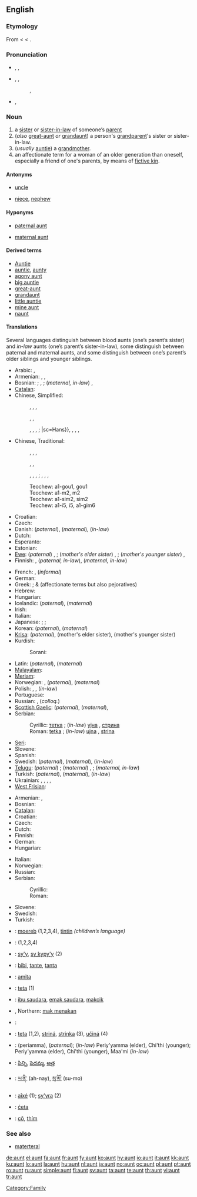 {{TOW}}
==English==

===Etymology===
From {{etyl|enm}} < {{etyl|fro}} {{term|ante|lang=fro}} < {{etyl|la}} {{term|amita||father's sister|lang=la}}.

===Pronunciation===
* {{a|RP|US}} {{enPR|änt}}, {{IPA|/ɑ:nt/}}, {{SAMPA|/A:nt/}}
*: {{rhymes|ænt}}
*: {{homophones|ant}}
* {{a|Australia|northern UK|US}} {{enPR|ănt}}, {{IPA|/ænt/}}, {{SAMPA|/{nt/}}
*: {{audio|en-us-aunt.ogg|Audio (US)}}, {{audio|en-us-aunt-2.ogg|Audio (US)}}
*: {{rhymes|ɑːnt}}
*: {{homophones|aren't}} {{qualifier|in [[non-rhotic]] accents}}
* {{a|Canada}} {{IPA|/ænt/}}, {{a|[[Maritimes]]}} {{IPA|/ɒnt/}}

===Noun===
{{en-noun}}

# a [[sister]] or [[sister-in-law]] of someone’s [[parent]]
# (''also'' [[great-aunt]] ''or'' [[grandaunt]]) a person's [[grandparent]]'s sister or sister-in-law.
# (''usually'' [[auntie]]) a [[grandmother]].
# an affectionate term for a woman of an older generation than oneself, especially a friend of one's parents, by means of [[fictive kin]].

====Antonyms====
* {{italbrac|with regard to gender}} [[uncle]]
* {{italbrac|with regard to ancestry}} [[niece]], [[nephew]]

====Hyponyms====
* {{italbrac|sister of someone’s father}} [[paternal aunt]]
* {{italbrac|sister of someone’s mother}} [[maternal aunt]]

====Derived terms====
* [[Auntie]]<!--nickname of the BBC-->
* [[auntie]], [[aunty]]
* [[agony aunt]]
* [[big auntie]]
* [[great-aunt]]
* [[grandaunt]]
* [[little auntie]]
* [[mine aunt]]<!--#{{vulgar}} (''cant'') Mine aunt; a bawd or procuress: a title of eminence for the senior dells, who serve for instructresses, midwives, &c. for the [[dell]]s.-->
* [[naunt]]

====Translations====
Several languages distinguish between blood aunts (one’s parent’s sister) and ''in-law'' aunts (one’s parent’s sister-in-law), some distinguish between paternal and maternal aunts, and some distinguish between one’s parent’s older siblings and younger siblings.
{{trans-top|a parent’s sister or sister-in-law}}
* Arabic: {{term|عمة|sc=Arab|tr=ʕámma||paternal}}, {{term|خالة|sc=Arab|tr=xāla||maternal}}
* Armenian: {{t+|hy|հորաքույր|tr=horak'uyr|sc=Armn|xs=Armenian}} {{qualifier|paternal}}, {{t+|hy|մորաքույր|tr=morak'uyr|sc=Armn|xs=Armenian}} {{qualifier|maternal}}, {{t|hy|քեռակին|tr=k'eṙakin|sc=Armn|xs=Armenian}} {{qualifier|in law}}
* Bosnian: {{t-|bs|tetka|f}}; {{italbrac|in-law, paternal}}  {{t-|bs|strina|f}}, {{t-|bs|amidžinca|f}}; (''maternal, in-law'') {{t-|bs|ujna|f}}, {{t-|bs|daidžinca|f}}
* [[Catalan]]: {{t-|ca|tia||f}}
* Chinese, Simplified:
*: {{sense|father's sister}} {{t-|cmn|姑|tr=gū|sc=Hans|xs=Mandarin}}, {{t|cmn|姑妈|tr=gūmā|sc=Hans|xs=Mandarin}}, {{t|cmn|姑姑|tr=gūgu|sc=Hans|xs=Mandarin}}, {{t|cmn|姑母|tr=gūmǔ|sc=Hans|xs=Mandarin}}
*: {{sense|father’s elder brother’s wife}} {{t-|cmn|伯母|tr=bómǔ|sc=Hans|xs=Mandarin}}
*: {{sense|father’s younger brother’s wife}} {{t-|cmn|叔母|tr=shúmǔ|sc=Hans|xs=Mandarin}}, {{t|cmn|婶母|tr=shěnmǔ|sc=Hans|xs=Mandarin}}, {{t|cmn|婶婶|tr=shěnshen|sc=Hans|xs=Mandarin}}
*: {{sense|maternal}} {{t-|cmn|姨|tr=yí|sc=Hans|xs=Mandarin}}, {{t|cmn|姨妈|tr=yímā|sc=Hans|xs=Mandarin}}, {{t-|cmn|阿姨|tr=āyí|sc=Hans|xs=Mandarin}}, {{t|cmn|姨母|tr=yímǔ|sc=Hans|xs=Mandarin}}; {{sense|in-law}} |sc=Hans}}, {{t|cmn|舅母|tr=jiùmǔ|sc=Hans|xs=Mandarin}}, {{t|cmn|舅妈|tr=jiùmā|sc=Hans|xs=Mandarin}}, {{t|cmn|妗母|tr=jìnmǔ|sc=Hans|xs=Mandarin}}, {{t-|cmn|妗|tr=jìn|sc=Hans|xs=Mandarin}}
* Chinese, Traditional:
*: {{sense|father's sister}} {{t-|cmn|姑|tr=gū|sc=Hant|xs=Mandarin}}, {{t|cmn|姑媽|tr=gūmā|sc=Hant|xs=Mandarin}}, {{t|cmn|姑姑|tr=gūgu|sc=Hant|xs=Mandarin}}, {{t|cmn|姑母|tr=gūmǔ|sc=Hant|xs=Mandarin}}
*: {{sense|father’s elder brother’s wife}} {{t-|cmn|伯母|tr=bómǔ|sc=Hant|xs=Mandarin}}
*: {{sense|father’s younger brother’s wife}} {{t-|cmn|叔母|tr=shúmǔ|sc=Hant|xs=Mandarin}}, {{t|cmn|嬸母|tr=shěnmǔ|sc=Hant|xs=Mandarin}}, {{t|cmn|嬸嬸|tr=shěnshen|sc=Hant|xs=Mandarin}}
*: {{sense|maternal}} {{t-|cmn|姨|tr=yí|sc=Hant|xs=Mandarin}}, {{t|cmn|姨媽|tr=yímā|sc=Hant|xs=Mandarin}}, {{t-|cmn|阿姨|tr=āyí|sc=Hant|xs=Mandarin}}, {{t|cmn|姨母|tr=yímǔ|sc=Hant|xs=Mandarin}}; {{sense|in-law}} {{t|cmn|舅母|tr=jiùmǔ|sc=Hant|xs=Mandarin}}, {{t|cmn|舅媽|tr=jiùmā|sc=Hant|xs=Mandarin}}, {{t|cmn|妗母|tr=jìnmǔ|sc=Hant|xs=Mandarin}}, {{t-|cmn|妗|tr=jìn|sc=Hant|xs=Mandarin}}
*: Teochew: {{sense|father's sister}} a1-gou1, gou1
*: Teochew: {{sense|father's elder brother's wife}} a1-m2, m2
*: Teochew: {{sense|father's younger brother's wife}} a1-sim2, sim2
*: Teochew: {{sense|maternal}} a1-i5, i5, a1-gim6 {{sense|in-law}}
* Croatian: {{t+|hr|tetka|f}}
* Czech: {{t-|cs|teta|f}}
* Danish: {{t-|da|faster}} (''paternal''), {{t-|da|moster}} (''maternal''), {{t-|da|tante}} (''in-law'')
* Dutch: {{t+|nl|tante|f}}
* Esperanto: {{t-|eo|onklino|xs=Esperanto}}
* Estonian: {{t|et|tädi}}
* [[Ewe]]: (''paternal'') {{tø|ee|tasi}}, {{tø|ee|te}}; (''mother's elder sister'') {{tø|ee|dagã}}, {{tø|ee|nɔgã}}; (''mother's younger sister'') {{tø|ee|daɖia}}, {{tø|ee|nɔɖi}}
* Finnish: {{t+|fi|täti}}, {{t+|fi|setä|sedän}} {{t+|fi|vaimo}} (''paternal, in-law''), {{t+|fi|eno|enon}} {{t+|fi|vaimo}} (''maternal, in-law'')
{{trans-mid}}
* French: {{t+|fr|tante|f}}, {{t+|fr|tatie|f}} (''informal'')
* German: {{t+|de|Tante|f}}
* Greek: {{t|el|θεία|f|tr=theía|sc=Grek}}; {{t|el|θεια|f|tr=theia|sc=Grek}} & {{t|el|θείτσα|f|tr=theítsa|sc=Grek}} (affectionate terms but also pejoratives)
* Hebrew: {{he-translation|דודה|dóda|wv=דּוֹדָה}} {{f}}
* Hungarian: {{t+|hu|nagynéni}}
* Icelandic: {{t+|is|föðursystir|f}} (''paternal''), {{t+|is|móðursystir|f}} (''maternal'')
* Irish: {{t|ga|aintín|f|xs=Irish}}
* Italian: {{t+|it|zia|f}}
* Japanese: {{t+|ja|おば|tr=oba|sc=Jpan}}; {{sense|younger than one’s parent}} {{t+|ja|叔母|tr=おば, oba|sc=Jpan}}; {{sense|older than one’s parent}} {{t+|ja|伯母|tr=おば, oba|sc=Jpan}}
* Korean: {{t+|ko|고모|tr=gomo|sc=Hang}} (''paternal''), {{t+|ko|이모|tr=imo|sc=Hang}} (''maternal'')
* [[Krisa]]: {{tø|ksi|wini|xs=Krisa}} (''paternal''),  {{tø|ksi|moni baʼ|xs=Krisa}} (mother's elder sister), {{tø|ksi|moni pung|xs=Krisa}} (mother's younger sister)
* Kurdish:
*: Sorani: {{t|ku|پوور|tr=pûr|sc=KUchar}}
* Latin: {{t+|la|amita}} (''paternal''), {{t+|la|matertera}} (''maternal'')
* [[Malayalam]]: {{t|ml|അമ്മായി|tr=ammayi|xs=Malayalam}}
* [[Meriam]]: {{tø|ulk|apu|xs=Meriam}}
* Norwegian: {{t-|no|tante|m|f}}, {{t-|no|faster|m|f}} (''paternal''), {{t-|no|moster|m|f}} (''maternal'')
* Polish: {{t+|pl|ciotka|f}}, {{t+|pl|ciocia|f}}, {{t|pl|stryjenka|f}} (''in-law'')
* Portuguese: {{t+|pt|tia|f}}
* Russian: {{t+|ru|тётка|f|tr=tjótka|sc=Cyrl}}, (''colloq.'') {{t+|ru|тётя|f|tr=tjótja|sc=Cyrl}}
* [[Scottish Gaelic]]: {{t-|gd|piuthar-athar|f|xs=Scottish Gaelic}} (''paternal''), {{t-|gd|piuthar-màthar|f|xs=Scottish Gaelic}} (''maternal''), {{t-|gd|antaidh|f}}
* Serbian:
*: Cyrillic: [[тетка]] {{f}}; (''in-law'') [[ујна]] {{f}}, [[стрина]] {{f}}
*: Roman: [[tetka]] {{f}}; (''in-law'') [[ujna]] {{f}}, [[strina]] {{f}}
* [[Seri]]: {{tø|sei|aac|xs=Seri}}
* Slovene: {{t+|sl|teta|f}}
* Spanish: {{t+|es|tía|f}}
* Swedish: {{t+|sv|faster|c}} (''paternal''), {{t+|sv|moster|c}} (''maternal''), {{t+|sv|tant|c}} (''in-law'')
* [[Telugu]]: (''paternal'') {{t|te|అత్త|tr=aththa|sc=Telu}}; (''maternal'') {{t|te|పిన్ని|tr=pinni|sc=Telu}}, {{t|te|పెదమ్మ|tr=pedamma|sc=Telu}}; (''maternal, in-law'') {{t|te|అత్త|sc=Telu}}
* Turkish: {{t+|tr|hala}} (''paternal''), {{t+|tr|teyze}} (''maternal''), {{t+|tr|yenge}} (''in-law'')
* Ukrainian: {{t-|uk|тета|tr=téta|sc=Cyrl}}, {{t+|uk|тітка|tr=títka|sc=Cyrl}}, {{t-|uk|тіточка|tr=títočka|sc=Cyrl}}, {{t-|uk|тьотя|tr=t’ótja|sc=Cyrl}}, {{t-|uk|цьоця|tr=c’ócja|sc=Cyrl}}
* [[West Frisian]]: {{t|fy|muoike|c|xs=West Frisian}}
{{trans-bottom}}

{{trans-see|great-aunt or grandaunt|[[great-aunt]] ''or'' [[grandaunt]]}}

{{trans-see|grandmother|[[auntie]] ''or'' [[grandmother]]}}

{{trans-top|affectionate term for an older woman, by means of fictive kin}}
* Armenian: {{t+|hy|հորաքույր|tr=horak'uyr|sc=Armn|xs=Armenian}}, {{t+|hy|մորաքույր|tr=morak'uyr|sc=Armn|xs=Armenian}}
* Bosnian: {{t-|bs|teta|f}}
* [[Catalan]]: {{t-|ca|tia|f}}
* Croatian: {{t-|hr|teta|f}}
* Czech: {{t-|cs|teta|f}}
* Dutch: {{t+|nl|tante|f}}
* Finnish: {{t+|fi|täti}}
* German: {{t+|de|Tante|f}}
* Hungarian: {{t-|hu|néni}}
{{trans-mid}}
* Italian: {{t+|it|zia|f}}
* Norwegian: {{t-|no|tante|m|f}}
* Russian: {{qualifier|colloquial}} {{t+|ru|тётя|f|tr=tjótja|sc=Cyrl}}
* Serbian:
*: Cyrillic: {{t|sr|тета|f|sc=Cyrl}}
*: Roman: {{t-|sr|teta|f}}
* Slovene: {{t+|sl|teta|f}}
* Swedish: {{t+|sv|tant|c}}
* Turkish: {{t+|tr|teyze}}
{{trans-bottom}}

{{checktrans-top}}
* {{ttbc|Breton}}: [[moereb]] {{f}} (1,2,3,4), [[tintin]] {{f}} ''(children’s language)''
* {{ttbc|Bulgarian}}: {{t|bg|леля|tr=lelya|f}} (1,2,3,4)
* {{ttbc|Guaraní}}: [[sy'y]], [[sy kypy'y]] (2)
* {{ttbc|Indonesian}}: [[bibi]], [[tante]], [[tanta]]
* {{ttbc|Interlingua}}: [[amita]]
* {{ttbc|Lithuanian}}: [[teta]] {{f}} (1)
* {{ttbc|Malay}}: [[ibu saudara]], [[emak saudara]], [[makcik]]
{{checktrans-mid}}
* {{ttbc|Malay}}, Northern: [[mak menakan]]
* {{ttbc|Romanian}}: {{t|ro|mătuşă|f}}
* {{ttbc|Slovak}}: [[teta]] (1,2), [[striná]], [[strinka]] (3), [[učiná]] (4) {{f}}
* {{ttbc|Tamil}}: (periamma), {{t|ta|அத்தை|tr=atth'ai}} (''paternal''); (''in-law'') Periy'yamma (elder), Chi'thi (younger); Periy'yamma (elder), Chi'thi (younger), Maa'mi (''in-law'')
* {{ttbc|Telugu}}: [[పిన్ని]], [[పెదమ్మ]], [[అత్త]]
* {{ttbc|Tibetan}}: [[ཡ་ནི་]] (ah-nay), [[སུ་མོ་]] (su-mo)
* {{ttbc|Tupinambá}}: [[aîxé]] (1); [[sy'yra]] (2)
* {{ttbc|Upper Sorbian}}: [[ćeta]]
* {{ttbc|Vietnamese}}: [[cô]], [[thím]]
{{checktrans-bottom}}

===See also===
* [[materteral]]

[[Category:Family]]

[[de:aunt]]
[[el:aunt]]
[[fa:aunt]]
[[fr:aunt]]
[[fy:aunt]]
[[ko:aunt]]
[[hy:aunt]]
[[io:aunt]]
[[it:aunt]]
[[kk:aunt]]
[[ku:aunt]]
[[lo:aunt]]
[[la:aunt]]
[[hu:aunt]]
[[nl:aunt]]
[[ja:aunt]]
[[no:aunt]]
[[oc:aunt]]
[[pl:aunt]]
[[pt:aunt]]
[[ro:aunt]]
[[ru:aunt]]
[[simple:aunt]]
[[fi:aunt]]
[[sv:aunt]]
[[ta:aunt]]
[[te:aunt]]
[[th:aunt]]
[[vi:aunt]]
[[tr:aunt]]